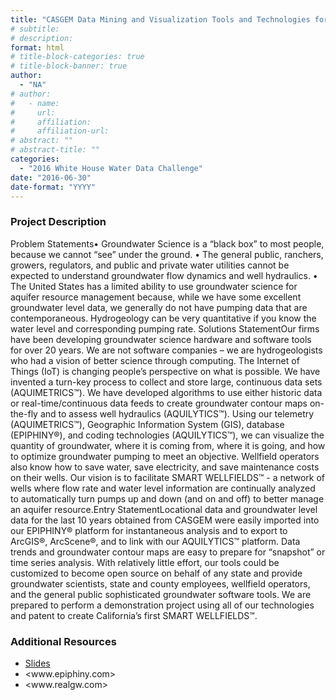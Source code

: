 ```yaml
---
title: "CASGEM Data Mining and Visualization Tools and Technologies for SMART WELLFIELDS™"
# subtitle: 
# description: 
format: html
# title-block-categories: true
# title-block-banner: true
author: 
  - "NA"
# author:
#   - name: 
#     url: 
#     affiliation: 
#     affiliation-url:
# abstract: ""
# abstract-title: ""
categories: 
  - "2016 White House Water Data Challenge"
date: "2016-06-30"
date-format: "YYYY"
---
```


<!-- COMMENT
## params_NOTUSED-proj_title

#### Year: params_NOTUSED-year

#### Topics: params_NOTUSED-topics

#### Awards: params_NOTUSED-awards

#### Team Members: params_NOTUSED-team_members
UNCOMMENT -->

### Project Description

Problem Statements• Groundwater Science is a “black box” to most people, because we cannot “see” under the ground. • The general public, ranchers, growers, regulators, and public and private water utilities cannot be expected to understand groundwater flow dynamics and well hydraulics. • The United States has a limited ability to use groundwater science for aquifer resource management because, while we have some excellent groundwater level data, we generally do not have pumping data that are contemporaneous. Hydrogeology can be very quantitative if you know the water level and corresponding pumping rate. Solutions StatementOur firms have been developing groundwater science hardware and software tools for over 20 years. We are not software companies – we are hydrogeologists who had a vision of better science through computing. The Internet of Things (IoT) is changing people’s perspective on what is possible. We have invented a turn-key process to collect and store large, continuous data sets (AQUIMETRICS™). We have developed algorithms to use either historic data or real-time/continuous data feeds to create groundwater contour maps on-the-fly and to assess well hydraulics (AQUILYTICS™). Using our telemetry (AQUIMETRICS™), Geographic Information System (GIS), database (EPIPHINY®), and coding technologies (AQUILYTICS™), we can visualize the quantity of groundwater, where it is coming from, where it is going, and how to optimize groundwater pumping to meet an objective. Wellfield operators also know how to save water, save electricity, and save maintenance costs on their wells. Our vision is to facilitate SMART WELLFIELDS™ - a network of wells where flow rate and water level information are continually analyzed to automatically turn pumps up and down (and on and off) to better manage an aquifer resource.Entry StatementLocational data and groundwater level data for the last 10 years obtained from CASGEM were easily imported into our EPIPHINY® platform for instantaneous analysis and to export to ArcGIS®, ArcScene®, and to link with our AQUILYTICS™ platform. Data trends and groundwater contour maps are easy to prepare for “snapshot” or time series analysis. With relatively little effort, our tools could be customized to become open source on behalf of any state and provide groundwater scientists, state and county employees, wellfield operators, and the general public sophisticated groundwater software tools. We are prepared to perform a demonstration project using all of our technologies and patent to create California’s first SMART WELLFIELDS™.

### Additional Resources

- [Slides](https://drive.google.com/file/d/0B5n4IeHrVBinVlhwSkVWZ1l1Ukk/view?resourcekey=0-P4i2jPBw4GYnAwVu6dArCg)
- <www.epiphiny.com>
- <www.realgw.com>
